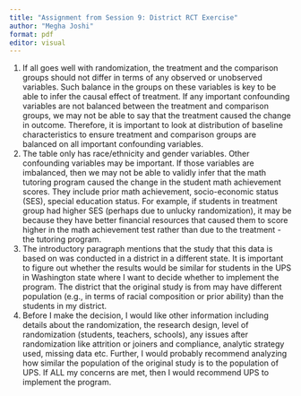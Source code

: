 ```yaml
---
title: "Assignment from Session 9: District RCT Exercise"
author: "Megha Joshi"
format: pdf
editor: visual
---
```


1.  If all goes well with randomization, the treatment and the comparison groups should not differ in terms of any observed or unobserved variables. Such balance in the groups on these variables is key to be able to infer the causal effect of treatment. If any important confounding variables are not balanced between the treatment and comparison groups, we may not be able to say that the treatment caused the change in outcome. Therefore, it is important to look at distribution of baseline characteristics to ensure treatment and comparison groups are balanced on all important confounding variables.
2.  The table only has race/ethnicity and gender variables. Other confounding variables may be important. If those variables are imbalanced, then we may not be able to validly infer that the math tutoring program caused the change in the student math achievement scores. They include prior math achievement, socio-economic status (SES), special education status. For example, if students in treatment group had higher SES (perhaps due to unlucky randomization), it may be because they have better financial resources that caused them to score higher in the math achievement test rather than due to the treatment - the tutoring program.
3.  The introductory paragraph mentions that the study that this data is based on was conducted in a district in a different state. It is important to figure out whether the results would be similar for students in the UPS in Washington state where I want to decide whether to implement the program. The district that the original study is from may have different population (e.g., in terms of racial composition or prior ability) than the students in my district.
4.  Before I make the decision, I would like other information including details about the randomization, the research design, level of randomization (students, teachers, schools), any issues after randomization like attrition or joiners and compliance, analytic strategy used, missing data etc. Further, I would probably recommend analyzing how similar the population of the original study is to the population of UPS. If ALL my concerns are met, then I would recommend UPS to implement the program.
